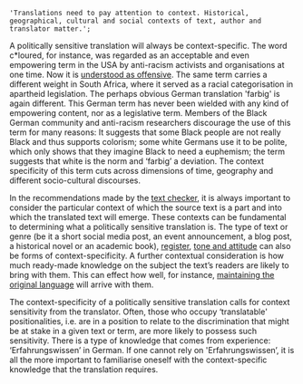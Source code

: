     'Translations need to pay attention to context. Historical, geographical, cultural and social contexts of text, author and translator matter.';

A politically sensitive translation will always be context-specific. The word c\*loured, for instance, was regarded as an acceptable and even empowering term in the USA by anti-racism activists and organisations at one time. Now it is [understood as offensive](#harmful-language). The same term carries a different weight in South Africa, where it served as a racial categorisation in apartheid legislation. The perhaps obvious German translation 'farbig' is again different. This German term has never been wielded with any kind of empowering content, nor as a legislative term. Members of the Black German community and anti-racism researchers discourage the use of this term for many reasons: It suggests that some Black people are not really Black and thus supports colorism; some white Germans use it to be polite, which only shows that they imagine Black to need a euphemism; the term suggests that white is the norm and ‘farbig’ a deviation. The context specificity of this term cuts across dimensions of time, geography and different socio-cultural discourses.

In the recommendations made by the [text checker](/text-checker), it is always important to consider the particular context of which the source text is a part and into which the translated text will emerge. These contexts can be fundamental to determining what a politically sensitive translation is. The type of text or genre (be it a short social media post, an event announcement, a blog post, a historical novel or an academic book), [register](#register), [tone and attitude](tone-and-attitude) can also be forms of context-specificity. A further contextual consideration is how much ready-made knowledge on the subject the text’s readers are likely to bring with them. This can effect how well, for instance, [maintaining the original language](maintaining-the-original-language) will arrive with them.

The context-specificity of a politically sensitive translation calls for context sensitivity from the translator. Often, those who occupy ‘translatable' positionalities, i.e. are in a position to relate to the discrimination that might be at stake in a given text or term, are more likely to possess such sensitivity. There is a type of knowledge that comes from experience: ‘Erfahrungswissen’ in German. If one cannot rely on 'Erfahrungswissen’, it is all the more important to familiarise oneself with the context-specific knowledge that the translation requires.

<TermExampleContainer>
    <TermExample term="coloured" />
</TermExampleContainer>
